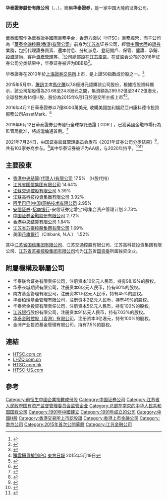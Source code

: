 {{Infobox_Company |
  company_name = 华泰证券股份有限公司<br><font size=2>英文名：HUATAI SECURITIES CO.,LTD.|
  company_logo = Huatai Securities.png|
  company_type = [[上市公司|上市公司]]<br />{{hkex|6886}}<br />{{Shse|601688}}<br />{{lse|HTSC}}|
  foundation = 1991年4月9日 |
  location ={{PRC}}[[江苏省|江苏省]][[南京市|南京市]]|
  industry = [[證券|證券]]|
  key_people = 法人代表（董事长）：张伟<br />首席执行官：周易|
  sales =  |
  profit =  |
  asset =  |
  market_value = |
  num_employees = |
  revenue = |
  products = |
  parent =|
  homepage =http://www.htsc.com.cn/
}}

'''华泰證券股份有限公司'''（{{hkex|6886}}、{{SSE|601688}}、{{lse|HTSC}}），簡稱'''华泰證券'''，是一家中国大陸的证券公司。

==历史==
[[華泰國際|華泰國際]]作為華泰證券國際業務平台，香港方面以「HTSC」業務經營，而子公司為「[[華泰金融控股(香港)有限公司|華泰金融控股(香港)有限公司]]」前身为[[江苏省|江苏省]]证券公司，經營[[中國大陸|中國大陸]]的[[證券|證券]]業務，包括代理證券買賣、還本付息、分紅派息、登記開戶、保管、鑒證、承銷、[[投資|投資]]諮詢、客戶[[資產管理|資產管理]]等。<ref>{{Cite web |url=http://www.htsc.com.cn/aboutht/stepIntoHT/CompanyIntroduction.jsp |title=公司介紹 |access-date=2014-12-11 |archive-url=https://web.archive.org/web/20170514213951/http://www.htsc.com.cn/aboutht/stepIntoHT/CompanyIntroduction.jsp |archive-date=2017-05-14 |dead-url=yes }}</ref>公司總部設在[[江苏|江苏]][[南京|南京]]。在证监会公布的2016年证券公司分类结果中，华泰证券被评为BBB级<ref>{{cite news|author1=证券公司分类评价专家评审委员会|title=证监会公布2016年证券公司分类结果|url=http://www.sac.net.cn/hyfw/hydt/201607/t20160718_128461.html|accessdate=2017-05-20|date=2016-07-15|archive-date=2017-04-12|archive-url=https://web.archive.org/web/20170412120918/http://www.sac.net.cn/hyfw/hydt/201607/t20160718_128461.html|dead-url=yes}}</ref>。

华泰證券在2010年於[[上海證券交易所|上海證券交易所]]上市，是上證50指數成份股之一。<ref>{{Cite web |url=http://money.finance.sina.com.cn/corp/go.php/vCI_CorpInfo/stockid/601688.phtml |title=华泰证券 |accessdate=2014-12-11 |archive-date=2014-12-11 |archive-url=https://web.archive.org/web/20141211133920/http://money.finance.sina.com.cn/corp/go.php/vCI_CorpInfo/stockid/601688.phtml |dead-url=yes }}</ref>

2015年5月中，[[騰訊|騰訊]]主席[[馬化騰|馬化騰]]以7.8億港元認購該公司股份，根據招股資料顯示，該公司招股價為20.68至24.8港元之間，集資額為289.52億至347.2億港元，全球發售為14億H股，股份為2015年6月1日於港交所主板上市<ref>[http://orientaldaily.on.cc/cnt/finance/20150519/00202_010.html 騰雲掃貨搶到IPO] {{Wayback|url=http://orientaldaily.on.cc/cnt/finance/20150519/00202_010.html |date=20150521211349 }}[[東方日報|東方日報]] 2015年5月19日</ref><ref>{{Cite web |url=http://www.hkexnews.hk/listedco/listconews/sehk/2015/0519/LTN20150519024_C.pdf |title=华泰證券股份有限公司招股資料 |accessdate=2015-05-18 |archive-date=2015-05-28 |archive-url=https://web.archive.org/web/20150528121941/http://www.hkexnews.hk/listedco/listconews/SEHK/2015/0519/LTN20150519024_C.pdf |dead-url=yes }}</ref>。

2016年4月11日華泰證券以7億8000萬美元, 收購美國加利福尼亞州康科德市投資服務公司AssetMark。<ref>{{cite news |title=金融科技的华泰证券样本:回归金融服务的本质_经济频道_央视网(cctv.com) |url=http://jingji.cctv.com/2017/12/18/ARTIU6bPoZquJh74WMvoRyvk171218.shtml |accessdate=2021-11-10 |work=CCTV |archive-date=2021-11-10 |archive-url=https://web.archive.org/web/20211110110931/http://jingji.cctv.com/2017/12/18/ARTIU6bPoZquJh74WMvoRyvk171218.shtml |dead-url=no }}</ref>

2019年6月12日華泰證券公佈發行全球存託憑證 ( GDR ) ，已獲英國金融市場行為監管局批准，將成滬倫通首例。<ref>{{Cite web |url=https://www.hk01.com/%E8%B2%A1%E7%B6%93%E5%BF%AB%E8%A8%8A/339904/%E8%8F%AF%E6%B3%B0%E7%99%BC%E8%A1%8Cgdr-%E7%8D%B2%E8%8B%B1%E5%9C%8B%E9%87%91%E7%AE%A1%E5%B1%80%E6%89%B9%E5%87%86-%E5%B0%87%E6%88%90%E6%BB%AC%E5%80%AB%E9%80%9A%E9%A6%96%E4%BE%8B |title=香港01 |access-date=2019-06-13 |archive-date=2021-08-04 |archive-url=https://web.archive.org/web/20210804135615/https://www.hk01.com/%E8%B2%A1%E7%B6%93%E5%BF%AB%E8%A8%8A/339904/%E8%8F%AF%E6%B3%B0%E7%99%BC%E8%A1%8Cgdr-%E7%8D%B2%E8%8B%B1%E5%9C%8B%E9%87%91%E7%AE%A1%E5%B1%80%E6%89%B9%E5%87%86-%E5%B0%87%E6%88%90%E6%BB%AC%E5%80%AB%E9%80%9A%E9%A6%96%E4%BE%8B }}</ref>

2021年7月24日，[[中国证券监督管理委员会|中国证券监督管理委员会]]发布《2021年证券公司分类结果》<ref>{{cite news |title=103家券商2021年度评级“放榜” 26升27降 八成上市券商跻身A类 |url=https://finance.huanqiu.com/article/445pjUgA01M |accessdate=2021-11-10 |work=环球网 |archive-date=2021-11-14 |archive-url=https://web.archive.org/web/20211114033747/https://finance.huanqiu.com/article/445pjUgA01M |dead-url=no }}</ref>，共有103家券商参与。<ref>{{cite news |title=103家券商2021年度评级“放榜” 26升27降 八成上市券商跻身A类 |url=http://www.cs.com.cn/qs/202107/t20210726_6187539.html |accessdate=2021-11-10 |work=中证网 |archive-date=2021-08-06 |archive-url=https://web.archive.org/web/20210806211137/http://cs.com.cn/qs/202107/t20210726_6187539.html |dead-url=no }}</ref>其中华泰证券被评为AA级，与2020年持平。<ref>{{cite news |title=百家券商分类榜单出炉，海通证券降BBB级、恒泰国都连降四级 |url=https://www.jiemian.com/article/6435301.html |accessdate=2021-11-10 |work=界面新闻 |archive-date=2021-11-14 |archive-url=https://web.archive.org/web/20211114033720/https://www.jiemian.com/article/6435301.html |dead-url=no }}</ref><ref>{{cite news |title=券商新座次表出炉：兴业证券等3家新晋AA，海通跌出A类 |url=https://www.yicai.com/news/101120015.html |accessdate=2021-11-10 |work=一财网 |archive-date=2021-11-27 |archive-url=https://web.archive.org/web/20211127012515/https://www.yicai.com/news/101120015.html |dead-url=no }}</ref>

==主要股東==
* [[香港中央结算(代理人)有限公司|香港中央结算(代理人)有限公司]] 17.5% （H股代持）
* [[江苏省国信资产管理集团|江苏省国信集团有限公司]] 14.64%
* [[江蘇交通控股有限公司|江蘇交通控股有限公司]] 5.39%
* [[江蘇高科技投資集團有限公司|江蘇高科技投資集團有限公司]] 3.92%
* [[阿里巴巴集团|阿里巴巴(中国)网络技术有限公司]] 2.95%
* [[安信证券|安信证券]]-[[招商银行|招商银行]]-安信证券定增宝1号集合资产管理计划 2.73%
* [[中国证券金融股份有限公司|中国证券金融股份有限公司]] 2.72%
* [[香港中央结算有限公司|香港中央结算有限公司]] 1.84%
* [[江苏省苏豪控股集团有限公司|江苏省苏豪控股集团有限公司]] 1.69%
* 美国[[花旗银行|花旗银行]]（Citibank, N.A.） 1.52%
其中[[江苏省国信资产管理集团|江苏省国信集团有限公司]]、江苏交通控股有限公司、江苏高科技投资集团有限公司、[[江苏省苏豪控股集团有限公司|江苏省苏豪控股集团有限公司]]均为[[江苏|江苏]]省[[国资委|国资委]]所属独资企业。

== 附屬機構及聯屬公司 ==
*华泰联合证券有限责任公司，注册资本10亿元人民币，持有98.19%的股权。
*华泰长城期货有限公司，注册资本6亿元人民币，持有60%的股权。
*南方基金管理有限公司，注册资本1.5亿元人民币，持有45%的股权。
*华泰柏瑞基金管理有限公司，注册资本2亿元人民币，持有49%的股权。
*华泰紫金投资有限责任公司，注册资本5亿元人民币，持有100%的股权。
*[[江苏银行|江苏银行]]股份有限公司，注册资本91亿元人民币，持有7.03%的股权。
*[[华泰金融控股（香港）有限公司|华泰金融控股（香港）有限公司]]，注册资本3亿港元，持有100%的股权。
*金浦产业投资基金管理有限公司，持有7.5%的股权。

== 連結 ==
*[http://www.htsc.com.cn/ HTSC.com.cn]{{Wayback|url=http://www.htsc.com.cn/ |date=20141217091359 }}
*[http://www.lhzq.com.cn/ LHZQ.com.cn]{{Wayback|url=http://www.lhzq.com.cn/ |date=20160318155653 }}
*[http://www.htsc.com.hk/ HTSC.com.hk]{{Wayback|url=http://www.htsc.com.hk/ |date=20150128030147 }}
*[https://www.htsc-us.com/ HTSC-US.com]{{Wayback|url=https://www.htsc-us.com/ |date=20200606140837 }}

== 參考 ==
{{reflist}}

{{中华人民共和国证券公司分类}}
{{中华人民共和国证券公司}}
{{SSE 50}}
{{Hang Seng China H-Financials Index}}
{{CSI-300}}

[[Category:前恒生中國企業指數成份股|Category:前恒生中國企業指數成份股]]
[[Category:中国证券公司|Category:中国证券公司]]
[[Category:江苏省人民政府国有资产监督管理委员会监管企业|Category:江苏省人民政府国有资产监督管理委员会监管企业]]
[[Category:总部在南京的中华人民共和国国有公司|Category:总部在南京的中华人民共和国国有公司]]
[[Category:1991年中國建立|Category:1991年中國建立]]
[[Category:1991年成立的公司|Category:1991年成立的公司]]
[[Category:中國H股|Category:中國H股]]
[[Category:香港交易所上市認股證|Category:香港交易所上市認股證]]
[[Category:香港上市金融公司|Category:香港上市金融公司]]
[[Category:南京公司|Category:南京公司]]
[[Category:2015年首次公開募股|Category:2015年首次公開募股]]
[[Category:江苏金融公司|Category:江苏金融公司]]